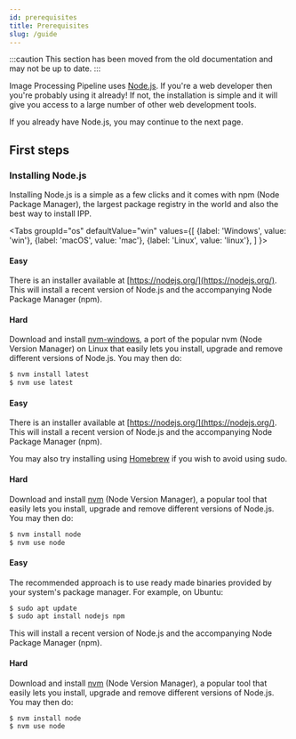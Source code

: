 ```yaml
---
id: prerequisites
title: Prerequisites
slug: /guide
---
```


<!-- prettier-ignore-start -->
:::caution
This section has been moved from the old documentation and may not be up to date.
:::
<!-- prettier-ignore-end -->


Image Processing Pipeline uses [Node.js](https://nodejs.org/). If you're a web developer then you're
probably using it already! If not, the installation is simple and it will give you access to a large
number of other web development tools.

If you already have Node.js, you may continue to the next page.

## First steps

### Installing Node.js

Installing Node.js is a simple as a few clicks and it comes with npm (Node Package Manager), the
largest package registry in the world and also the best way to install IPP.

<Tabs
  groupId="os"
  defaultValue="win"
  values={[
    {label: 'Windows', value: 'win'},
    {label: 'macOS', value: 'mac'},
    {label: 'Linux', value: 'linux'},
  ]
}>
<TabItem value="win">


#### Easy

There is an installer available at [https://nodejs.org/](https://nodejs.org/). This will install a
recent version of Node.js and the accompanying Node Package Manager (npm).

#### Hard

Download and install [nvm-windows](https://github.com/coreybutler/nvm-windows), a port of the
popular nvm (Node Version Manager) on Linux that easily lets you install, upgrade and remove
different versions of Node.js. You may then do:

```bash
$ nvm install latest
$ nvm use latest
```

</TabItem>
<TabItem value="mac">


#### Easy

There is an installer available at [https://nodejs.org/](https://nodejs.org/). This will install a
recent version of Node.js and the accompanying Node Package Manager (npm).

You may also try installing using [Homebrew](https://brew.sh/) if you wish to avoid using sudo.

#### Hard

Download and install [nvm](https://github.com/nvm-sh/nvm) (Node Version Manager), a popular tool
that easily lets you install, upgrade and remove different versions of Node.js. You may then do:

```bash
$ nvm install node
$ nvm use node
```

</TabItem>
<TabItem value="linux">


#### Easy

The recommended approach is to use ready made binaries provided by your system's package manager.
For example, on Ubuntu:

```bash
$ sudo apt update
$ sudo apt install nodejs npm
```

This will install a recent version of Node.js and the accompanying Node Package Manager (npm).

#### Hard

Download and install [nvm](https://github.com/nvm-sh/nvm) (Node Version Manager), a popular tool
that easily lets you install, upgrade and remove different versions of Node.js. You may then do:

```bash
$ nvm install node
$ nvm use node
```

</TabItem>
</Tabs>

